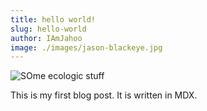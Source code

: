 ```yaml
---
title: hello world!
slug: hello-world
author: IAmJahoo
image: ./images/jason-blackeye.jpg
---
```


![SOme ecologic stuff](./images/jason-blackeye.jpg)

This is my first blog post. It is written in MDX.
